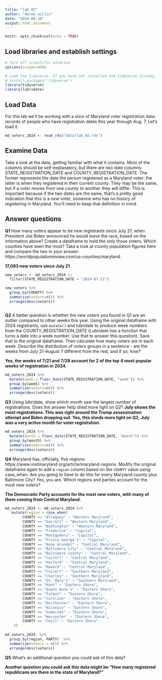 ```yaml
---
title: "lab_02"
author: "derek willis"
date: "2024-08-16"
output: html_document
---
```


```r
knitr::opts_chunk$set(echo = TRUE)
```

## Load libraries and establish settings

```r
# Turn off scientific notation
options(scipen=999)

# Load the tidyverse. If you have not installed the tidyverse already, remove the # from the next line and run it first.  
# install.packages('tidyverse')
library(tidyverse)
library(lubridate)
```

## Load Data

For this lab we'll be working with a slice of Maryland voter registration data: records of people who have registration dates this year through Aug. 7. Let's load it.

```r
md_voters_2024 <- read_rds("data/lab_02.rds")
```

## Examine Data

Take a look at the data, getting familiar with what it contains. Most of the columns should be self-explanatory, but there are two date columns: STATE_REGISTRATION_DATE and COUNTY_REGISTRATION_DATE. The former represents the date the person registered as a Maryland voter; the latter is when they registered in their current county. They may be the same, but if a voter moves from one county to another they will differ. This is important because if the two dates are the same, that's a pretty good indication that this is a *new* voter, someone who has no history of registering in Maryland. You'll need to keep that definition in mind.

## Answer questions

**Q1** How many voters appear to be *new* registrants since July 21, when President Joe Biden announced he would leave the race, based on the information above? Create a dataframe to hold the only those voters. Which counties have seen the most? Take a look at county population figures here and compare the two in your answer: https://worldpopulationreview.com/us-counties/maryland.

**17,083 new voters since July 21**

```r
new_voters <- md_voters_2024 |>
  filter(STATE_REGISTRATION_DATE > "2024-07-21")

new_voters %>% 
  group_by(COUNTY) %>% 
  summarise(voters=n()) %>% 
  arrange(desc(voters))



```

**Q2** A better question is whether the new voters you found in Q1 are an outlier compared to other weeks this year. Using the original dataframe with 2024 registrants, use `mutate()` and lubridate to produce week numbers from the COUNTY_REGISTRATION_DATE (Lubridate has a function that turns a date into a week number. Use that to answer this question). Save that to the original dataframe. Then calculate how many voters are in each week. Describe the distribution of voters groups in a sentence - are the weeks from July 21-August 7 different from the rest, and if so, how?

**Yes, the weeks of 7/21 and 7/28 account for 2 of the top 4 most popular weeks of registration in 2024.**

```r
md_voters_2024 %>% 
  mutate(week = floor_date(STATE_REGISTRATION_DATE, "week")) %>% 
  group_by(week) %>% 
  summarise(voters=n()) %>%
  arrange(desc(voters))

```

**Q3** Using lubridate, show which month saw the largest number of registrations. Does the answer help shed more light on Q2?
**July shows the most registrations. This was right around the Trump assassination attempt and Biden dropping out. Yes, this sheds more light on Q2, July was a very active month for voter registration.** 

```r
md_voters_2024 %>% 
  mutate(month = floor_date(STATE_REGISTRATION_DATE, "month")) %>% 
  group_by(month) %>% 
  summarise(voters=n()) %>%
  arrange(desc(voters))
```

**Q4** Maryland has, officially, five regions: https://www.visitmaryland.org/article/maryland-regions. Modify the original dataframe again to add a `region` column based on the `COUNTY` value using case_when. Are you going to have to do this for every Maryland county plus Baltimore City? Yes, you are. Which regions and parties account for the most new voters?

**The Democratic Party accounts for the most new voters, with many of them coming from Central Maryland.** 

```r
md_voters_2024 <- md_voters_2024 %>% 
   mutate(region = case_when(
        COUNTY == "Allegany" ~ "Western Maryland",
        COUNTY == "Garrett" ~ "Western Maryland",
        COUNTY == "Washington" ~ "Western Maryland",
        COUNTY == "Frederick" ~ "Capital",
        COUNTY == "Montgomery" ~ "Capital",
        COUNTY == "Prince George's" ~ "Capital",
        COUNTY == "Anne Arundel" ~ "Central Maryland",
        COUNTY == "Baltimore City" ~ "Central Maryland",
        COUNTY == "Baltimore County" ~ "Central Maryland",
        COUNTY == "Carroll" ~ "Central Maryland",
        COUNTY == "Harford" ~ "Central Maryland",
        COUNTY == "Howard" ~ "Central Maryland",
        COUNTY == "Calvert" ~ "Southern Maryland",
        COUNTY == "Charles" ~ "Southern Maryland",
        COUNTY == "St. Mary's" ~ "Southern Maryland",
        COUNTY == "Kent" ~ "Eastern Shore",
        COUNTY == "Queen Anne's" ~ "Eastern Shore",
        COUNTY == "Talbot" ~ "Eastern Shore",
        COUNTY == "Caroline" ~ "Eastern Shore",
        COUNTY == "Dorchester" ~ "Eastern Shore",
        COUNTY == "Wicomico" ~ "Eastern Shore",
        COUNTY == "Somerset" ~ "Eastern Shore",
        COUNTY == "Worcester" ~ "Eastern Shore",
        COUNTY == "Cecil" ~ "Eastern Shore"
    ))
          
md_voters_2024  %>%  
  group_by(region, PARTY)  %>%  
  summarize(voters = n()) %>% 
  arrange(desc(voters))

```

**Q5** What's an additional question you could ask of this data?

**Another question you could ask this data might be "How many registered republicans are there in the state of Maryland?"** 
